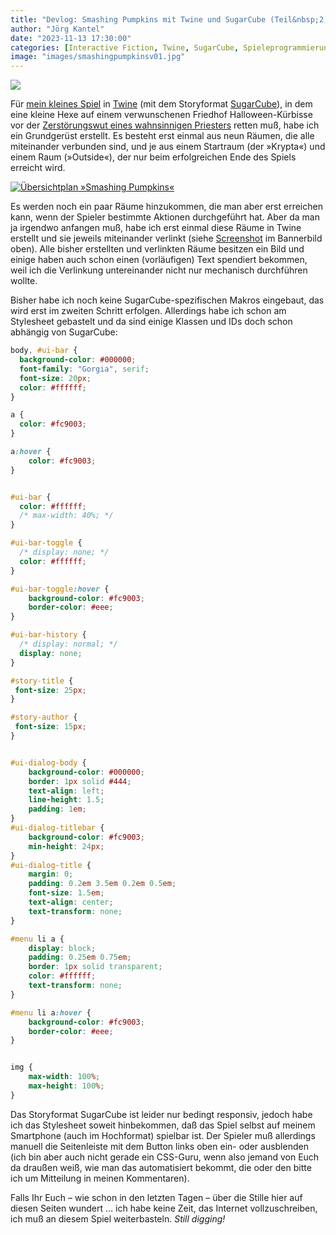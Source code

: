 ```yaml
---
title: "Devlog: Smashing Pumpkins mit Twine und SugarCube (Teil&nbsp;2)"
author: "Jörg Kantel"
date: "2023-11-13 17:30:00"
categories: [Interactive Fiction, Twine, SugarCube, Spieleprogrammierung, Stable Diffusion, Bilder, Künstliche Intelligenz]
image: "images/smashingpumpkinsv01.jpg"
---
```


[![](images/smashingpumpkinsv01-b.jpg)](https://www.flickr.com/photos/schockwellenreiter/53327219136/)

Für [mein kleines Spiel](https://kantel.github.io/posts/2023103102_halloween_twine/) in [Twine](http://cognitiones.kantel-chaos-team.de/multimedia/spieleprogrammierung/twine2.html) (mit dem Storyformat [SugarCube](https://www.motoslave.net/sugarcube/2/docs/)), in dem eine kleine Hexe auf einem verwunschenen Friedhof Halloween-Kürbisse vor der [Zerstörungswut eines wahnsinnigen Priesters](https://kantel.github.io/posts/2023102101_smashed_pumpkins/) retten muß, habe ich ein Grundgerüst erstellt. Es besteht erst einmal aus neun Räumen, die alle miteinander verbunden sind, und je aus einem Startraum (der »Krypta«) und einem Raum (»Outside«), der nur beim erfolgreichen Ende des Spiels erreicht wird.

[![Übersichtplan »Smashing Pumpkins«](images/smashing_pumpkins_v01.png)](https://www.flickr.com/photos/schockwellenreiter/53329920345/)

Es werden noch ein paar Räume hinzukommen, die man aber erst erreichen kann, wenn der Spieler bestimmte Aktionen durchgeführt hat. Aber da man ja irgendwo anfangen muß, habe ich erst einmal diese Räume in Twine erstellt und sie jeweils miteinander verlinkt (siehe [Screenshot](https://www.flickr.com/photos/schockwellenreiter/53327219136/) im Bannerbild oben). Alle bisher erstellten und verlinkten Räume besitzen ein Bild und einige haben auch schon einen (vorläufigen) Text spendiert bekommen, weil ich die Verlinkung untereinander nicht nur mechanisch durchführen wollte.

Bisher habe ich noch keine SugarCube-spezifischen Makros eingebaut, das wird erst im zweiten Schritt erfolgen. Allerdings habe ich schon am Stylesheet gebastelt und da sind einige Klassen und IDs doch schon abhängig von SugarCube:

~~~css
body, #ui-bar {
  background-color: #000000;
  font-family: "Gorgia", serif;
  font-size: 20px;
  color: #ffffff;
}

a {
  color: #fc9003;
}

a:hover {
	color: #fc9003;
}


#ui-bar {
  color: #ffffff;
  /* max-width: 40%; */
}

#ui-bar-toggle {
  /* display: none; */
  color: #ffffff;
}

#ui-bar-toggle:hover {
	background-color: #fc9003;
	border-color: #eee;
}

#ui-bar-history {
  /* display: normal; */
  display: none;
}

#story-title {
 font-size: 25px; 
}

#story-author {
 font-size: 15px; 
}


#ui-dialog-body {
	background-color: #000000;
	border: 1px solid #444;
	text-align: left;
	line-height: 1.5;
	padding: 1em;
}
#ui-dialog-titlebar {
	background-color: #fc9003;
	min-height: 24px;
}
#ui-dialog-title {
	margin: 0;
	padding: 0.2em 3.5em 0.2em 0.5em;
	font-size: 1.5em;
	text-align: center;
	text-transform: none;
}

#menu li a {
	display: block;
	padding: 0.25em 0.75em;
	border: 1px solid transparent;
	color: #ffffff;
	text-transform: none;
}

#menu li a:hover {
	background-color: #fc9003;
	border-color: #eee;
}


img {
 	max-width: 100%;
	max-height: 100%;
}
~~~

Das Storyformat SugarCube ist leider nur bedingt responsiv, jedoch habe ich das Stylesheet soweit hinbekommen, daß das Spiel selbst auf meinem Smartphone (auch im Hochformat) spielbar ist. Der Spieler muß allerdings manuell die Seitenleiste mit dem Button links oben ein- oder ausblenden (ich bin aber auch nicht gerade ein CSS-Guru, wenn also jemand von Euch da draußen weiß, wie man das automatisiert bekommt, die oder den bitte ich um Mitteilung in meinen Kommentaren).

Falls Ihr Euch -- wie schon in den letzten Tagen -- über die Stille hier auf diesen Seiten wundert … ich habe keine Zeit, das Internet vollzuschreiben, ich muß an diesem Spiel weiterbasteln. *Still digging!*

